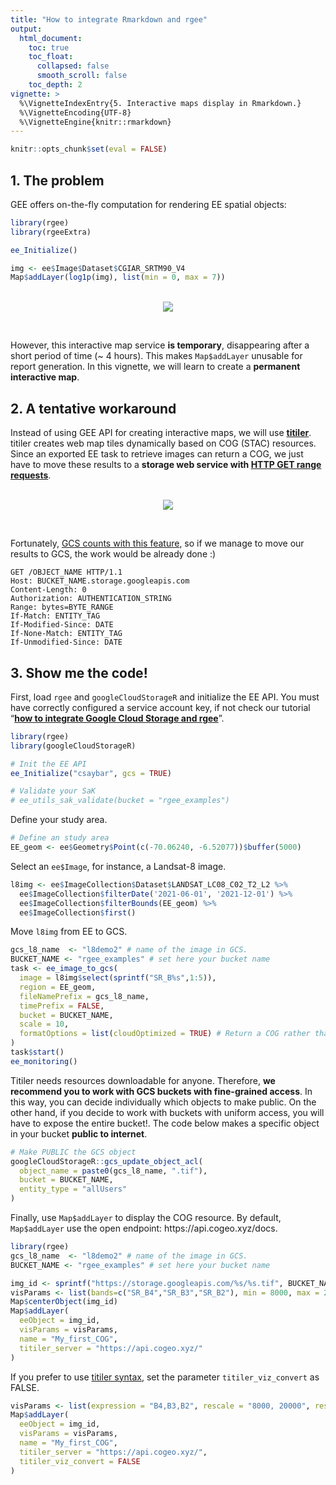 ```yaml
---
title: "How to integrate Rmarkdown and rgee"
output:
  html_document:
    toc: true
    toc_float:
      collapsed: false
      smooth_scroll: false
    toc_depth: 2
vignette: >
  %\VignetteIndexEntry{5. Interactive maps display in Rmarkdown.}
  %\VignetteEncoding{UTF-8}
  %\VignetteEngine{knitr::rmarkdown}
---
```


```r
knitr::opts_chunk$set(eval = FALSE)
```

## **1. The problem**

GEE offers on-the-fly computation for rendering EE spatial objects:

```r
library(rgee)
library(rgeeExtra)

ee_Initialize()

img <- ee$Image$Dataset$CGIAR_SRTM90_V4
Map$addLayer(log1p(img), list(min = 0, max = 7))
```

<br>
<center>
<img src="images/r6_01.png">
</center>
<br>

However, this interactive map service **is temporary**, disappearing after a short period of time (~ 4 hours). This makes `Map$addLayer` unusable for report generation. In this vignette, we will learn to create a **permanent interactive map**.

## **2. A tentative workaround**

Instead of using GEE API for creating interactive maps, we will use [**titiler**](https://github.com/developmentseed/titiler). titiler creates web map tiles dynamically based on COG (STAC) resources. Since an exported EE task to retrieve images can return a COG, we just have to move these results to a **storage web service with [HTTP GET range requests](https://www.cogeo.org/)**.

<br>
<center>
<img src="images/r6_02.png">
</center>
<br>


Fortunately, [GCS counts with this feature](https://cloud.google.com/storage/docs/json_api/v1/objects/get), so if we manage to move our results to GCS, the work would be already done :)

```
GET /OBJECT_NAME HTTP/1.1
Host: BUCKET_NAME.storage.googleapis.com
Content-Length: 0
Authorization: AUTHENTICATION_STRING
Range: bytes=BYTE_RANGE
If-Match: ENTITY_TAG
If-Modified-Since: DATE
If-None-Match: ENTITY_TAG
If-Unmodified-Since: DATE
```

## 3. Show me the code!

First, load `rgee` and `googleCloudStorageR` and initialize the EE API. You must have correctly configured a service account key, if not check our tutorial "[**how to integrate Google Cloud Storage and rgee**](https://r-spatial.github.io/rgee/articles/rgee05.html)".

```r
library(rgee)
library(googleCloudStorageR)

# Init the EE API
ee_Initialize("csaybar", gcs = TRUE)

# Validate your SaK
# ee_utils_sak_validate(bucket = "rgee_examples")
```


Define your study area.

```r
# Define an study area
EE_geom <- ee$Geometry$Point(c(-70.06240, -6.52077))$buffer(5000)
```


Select an `ee$Image`, for instance, a Landsat-8 image.

```r
l8img <- ee$ImageCollection$Dataset$LANDSAT_LC08_C02_T2_L2 %>% 
  ee$ImageCollection$filterDate('2021-06-01', '2021-12-01') %>% 
  ee$ImageCollection$filterBounds(EE_geom) %>% 
  ee$ImageCollection$first()
```

Move `l8img` from EE to GCS.

```r
gcs_l8_name  <- "l8demo2" # name of the image in GCS.
BUCKET_NAME <- "rgee_examples" # set here your bucket name
task <- ee_image_to_gcs(
  image = l8img$select(sprintf("SR_B%s",1:5)),
  region = EE_geom,
  fileNamePrefix = gcs_l8_name,
  timePrefix = FALSE,
  bucket = BUCKET_NAME,
  scale = 10,
  formatOptions = list(cloudOptimized = TRUE) # Return a COG rather than a TIFF file.
)
task$start()
ee_monitoring()
```

Titiler needs resources downloadable for anyone. Therefore, **we recommend you to work with GCS buckets with fine-grained access**. In this way, you can decide individually which objects to make public. On the other hand, if you decide to work with buckets with uniform access, you will have to expose the entire bucket!. The code below makes a specific object in your bucket **public to internet**.


```r
# Make PUBLIC the GCS object 
googleCloudStorageR::gcs_update_object_acl(
  object_name = paste0(gcs_l8_name, ".tif"),
  bucket = BUCKET_NAME,
  entity_type = "allUsers"
)
```

Finally, use `Map$addLayer` to display the COG resource. By default, `Map$addLayer` use the open endpoint: https://api.cogeo.xyz/docs. 


```r
library(rgee)
gcs_l8_name  <- "l8demo2" # name of the image in GCS.
BUCKET_NAME <- "rgee_examples" # set here your bucket name
```


```r
img_id <- sprintf("https://storage.googleapis.com/%s/%s.tif", BUCKET_NAME, gcs_l8_name)
visParams <- list(bands=c("SR_B4","SR_B3","SR_B2"), min = 8000, max = 20000, nodata = 0)
Map$centerObject(img_id)
Map$addLayer(
  eeObject = img_id, 
  visParams = visParams,
  name = "My_first_COG",
  titiler_server = "https://api.cogeo.xyz/"
)
```

If you prefer to use [titiler syntax](https://api.cogeo.xyz/docs), set the parameter 
`titiler_viz_convert` as FALSE.


```r
visParams <- list(expression = "B4,B3,B2", rescale = "8000, 20000", resampling_method = "cubic")
Map$addLayer(
  eeObject = img_id, 
  visParams = visParams,
  name = "My_first_COG",
  titiler_server = "https://api.cogeo.xyz/",
  titiler_viz_convert = FALSE
)
```

